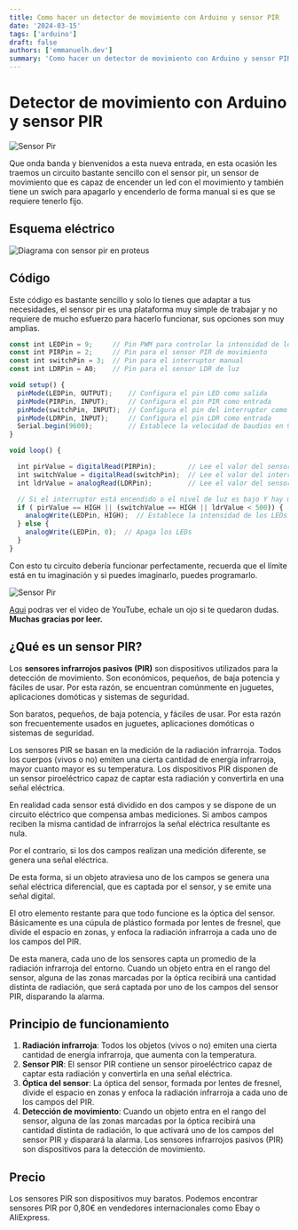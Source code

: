```yaml
---
title: Como hacer un detector de movimiento con Arduino y sensor PIR
date: '2024-03-15'
tags: ['arduino']
draft: false
authors: ['emmanuelh.dev']
summary: 'Como hacer un detector de movimiento con Arduino y sensor PIR'
---
```


# Detector de movimiento con Arduino y sensor PIR
![Sensor Pir](/static/images/arduino/pir.jpg)

Que onda banda y bienvenidos a esta nueva entrada, en esta ocasión les traemos un circuito bastante sencillo con el sensor pir, un sensor de movimiento que es capaz de encender un led con el movimiento y también tiene un swich para apagarlo y encenderlo de forma manual si es que se requiere tenerlo fijo.

## Esquema eléctrico

![Diagrama con sensor pir en proteus](/static/images/arduino/diagrama-proteus-sensor-pir.png)

## Código
Este código es bastante sencillo y solo lo tienes que adaptar a tus necesidades, el sensor pir es una plataforma muy simple de trabajar y no requiere de mucho esfuerzo para hacerlo funcionar, sus opciones son muy amplias.

```javascript
const int LEDPin = 9;     // Pin PWM para controlar la intensidad de los LEDs
const int PIRPin = 2;     // Pin para el sensor PIR de movimiento
const int switchPin = 3;  // Pin para el interruptor manual
const int LDRPin = A0;    // Pin para el sensor LDR de luz

void setup() {
  pinMode(LEDPin, OUTPUT);    // Configura el pin LED como salida
  pinMode(PIRPin, INPUT);     // Configura el pin PIR como entrada
  pinMode(switchPin, INPUT);  // Configura el pin del interruptor como entrada
  pinMode(LDRPin, INPUT);     // Configura el pin LDR como entrada
  Serial.begin(9600);         // Establece la velocidad de baudios en 9600
}

void loop() {

  int pirValue = digitalRead(PIRPin);        // Lee el valor del sensor PIR
  int switchValue = digitalRead(switchPin);  // Lee el valor del interruptor
  int ldrValue = analogRead(LDRPin);         // Lee el valor del sensor LDR

  // Si el interruptor está encendido o el nivel de luz es bajo Y hay movimiento detectado
  if ( pirValue == HIGH || (switchValue == HIGH || ldrValue < 500)) {
    analogWrite(LEDPin, HIGH);  // Establece la intensidad de los LEDs
  } else {
    analogWrite(LEDPin, 0);  // Apaga los LEDs
  }
}
```

Con esto tu circuito debería funcionar perfectamente, recuerda que el límite está en tu imaginación y si puedes imaginarlo, puedes programarlo.

![Sensor Pir](/static/images/arduino/arduino-pir.jpg)

[Aqui](https://www.youtube.com/watch?v=rGAUDTKSLhQ) podras ver el video de YouTube, echale un ojo si te quedaron dudas. **Muchas gracias por leer.**

## ¿Qué es un sensor PIR?

Los **sensores infrarrojos pasivos (PIR)** son dispositivos utilizados para la detección de movimiento. Son económicos, pequeños, de baja potencia y fáciles de usar. Por esta razón, se encuentran comúnmente en juguetes, aplicaciones domóticas y sistemas de seguridad.

Son baratos, pequeños, de baja potencia, y fáciles de usar. Por esta razón son frecuentemente usados en juguetes, aplicaciones domóticas o sistemas de seguridad.

Los sensores PIR se basan en la medición de la radiación infrarroja. Todos los cuerpos (vivos o no) emiten una cierta cantidad de energía infrarroja, mayor cuanto mayor es su temperatura. Los dispositivos PIR disponen de un sensor piroeléctrico capaz de captar esta radiación y convertirla en una señal eléctrica.

En realidad cada sensor está dividido en dos campos y se dispone de un circuito eléctrico que compensa ambas mediciones. Si ambos campos reciben la misma cantidad de infrarrojos la señal eléctrica resultante es nula.

Por el contrario, si los dos campos realizan una medición diferente, se genera una señal eléctrica.

De esta forma, si un objeto atraviesa uno de los campos se genera una señal eléctrica diferencial, que es captada por el sensor, y se emite una señal digital.

El otro elemento restante para que todo funcione es la óptica del sensor. Básicamente es una cúpula de plástico formada por lentes de fresnel, que divide el espacio en zonas, y enfoca la radiación infrarroja a cada uno de los campos del PIR.

De esta manera, cada uno de los sensores capta un promedio de la radiación infrarroja del entorno. Cuando un objeto entra en el rango del sensor, alguna de las zonas marcadas por la óptica recibirá una cantidad distinta de radiación, que será captada por uno de los campos del sensor PIR, disparando la alarma.

## Principio de funcionamiento

1. **Radiación infrarroja**: Todos los objetos (vivos o no) emiten una cierta cantidad de energía infrarroja, que aumenta con la temperatura.
2. **Sensor PIR**: El sensor PIR contiene un sensor piroeléctrico capaz de captar esta radiación y convertirla en una señal eléctrica.
3. **Óptica del sensor**: La óptica del sensor, formada por lentes de fresnel, divide el espacio en zonas y enfoca la radiación infrarroja a cada uno de los campos del PIR.
4. **Detección de movimiento**: Cuando un objeto entra en el rango del sensor, alguna de las zonas marcadas por la óptica recibirá una cantidad distinta de radiación, lo que activará uno de los campos del sensor PIR y disparará la alarma.
Los sensores infrarrojos pasivos (PIR) son dispositivos para la detección de movimiento.

## Precio
Los sensores PIR son dispositivos muy baratos. Podemos encontrar sensores PIR por 0,80€ en vendedores internacionales como Ebay o AliExpress.


